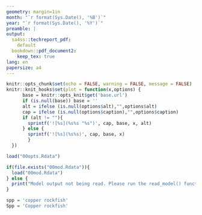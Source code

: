```yaml
---
geometry: margin=1in
month: "`r format(Sys.Date(), '%B')`"
year: "`r format(Sys.Date(), '%Y')`"
preamble: |
output:
  sa4ss::techreport_pdf:
    default
  bookdown::pdf_document2:
    keep_tex: true
lang: en
papersize: a4
---
```


```r
knitr::opts_chunk$set(echo = FALSE, warning = FALSE, message = FALSE)
knitr::knit_hooks$set(plot = function(x,options) {
      base = knitr::opts_knit$get('base.url')
      if (is.null(base)) base = ''
      alt = ifelse (is.null(options$alt),"",options$alt)
      cap = ifelse (is.null(options$caption),"",options$caption)
      if (alt != ""){
        sprintf('![%s](%s%s "%s")', cap, base, x, alt)
      } else {
        sprintf('![%s](%s%s)', cap, base, x)
        }
  })

load("00opts.Rdata")

if(file.exists("00mod.Rdata")){
  load("00mod.Rdata")
} else {
  print("Model output not being read. Please run the read_model() function.")
}

spp = 'copper rockfish'
Spp = 'Copper rockfish'

```

